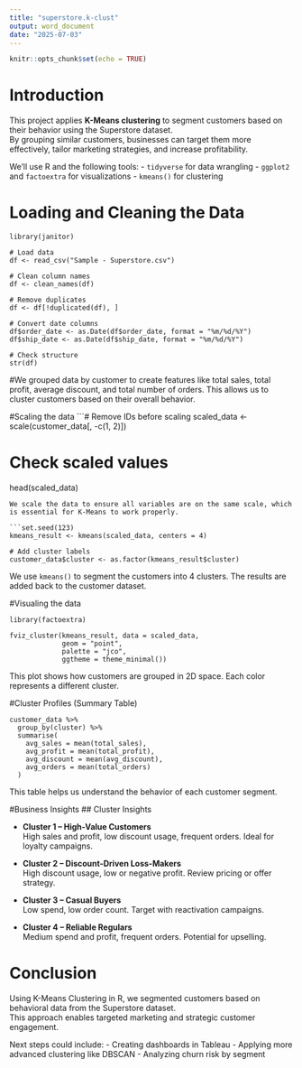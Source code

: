 ```yaml
---
title: "superstore.k-clust"
output: word_document
date: "2025-07-03"
---
```


```r
knitr::opts_chunk$set(echo = TRUE)
```
# Introduction
This project applies **K-Means clustering** to segment customers based on their behavior using the Superstore dataset.  
By grouping similar customers, businesses can target them more effectively, tailor marketing strategies, and increase profitability.

We’ll use R and the following tools:
- `tidyverse` for data wrangling
- `ggplot2` and `factoextra` for visualizations
- `kmeans()` for clustering

# Loading and Cleaning the Data
``` library(tidyverse)
library(janitor)

# Load data
df <- read_csv("Sample - Superstore.csv")

# Clean column names
df <- clean_names(df)

# Remove duplicates
df <- df[!duplicated(df), ]

# Convert date columns
df$order_date <- as.Date(df$order_date, format = "%m/%d/%Y")
df$ship_date <- as.Date(df$ship_date, format = "%m/%d/%Y")

# Check structure
str(df)
```
#We grouped data by customer to create features like total sales, total profit, average discount, and total number of orders. This allows us to cluster customers based on their overall behavior.

#Scaling the data
```# Remove IDs before scaling
scaled_data <- scale(customer_data[, -c(1, 2)])

# Check scaled values
head(scaled_data)
```
We scale the data to ensure all variables are on the same scale, which is essential for K-Means to work properly.

```set.seed(123)
kmeans_result <- kmeans(scaled_data, centers = 4)

# Add cluster labels
customer_data$cluster <- as.factor(kmeans_result$cluster)
```
We use `kmeans()` to segment the customers into 4 clusters. The results are added back to the customer dataset.

#Visualing the data
```install.packages("factoextra")
library(factoextra)

fviz_cluster(kmeans_result, data = scaled_data,
             geom = "point",
             palette = "jco",
             ggtheme = theme_minimal())
```
This plot shows how customers are grouped in 2D space. Each color represents a different cluster.

#Cluster Profiles (Summary Table)
```
customer_data %>%
  group_by(cluster) %>%
  summarise(
    avg_sales = mean(total_sales),
    avg_profit = mean(total_profit),
    avg_discount = mean(avg_discount),
    avg_orders = mean(total_orders)
  )
```
This table helps us understand the behavior of each customer segment.

#Business Insights
## Cluster Insights

- **Cluster 1 – High-Value Customers**  
  High sales and profit, low discount usage, frequent orders. Ideal for loyalty campaigns.

- **Cluster 2 – Discount-Driven Loss-Makers**  
  High discount usage, low or negative profit. Review pricing or offer strategy.

- **Cluster 3 – Casual Buyers**  
  Low spend, low order count. Target with reactivation campaigns.

- **Cluster 4 – Reliable Regulars**  
  Medium spend and profit, frequent orders. Potential for upselling.

# Conclusion

Using K-Means Clustering in R, we segmented customers based on behavioral data from the Superstore dataset.  
This approach enables targeted marketing and strategic customer engagement.

Next steps could include:
- Creating dashboards in Tableau
- Applying more advanced clustering like DBSCAN
- Analyzing churn risk by segment


